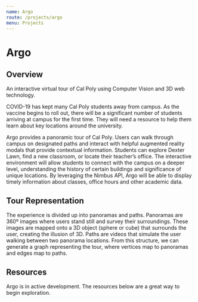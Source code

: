 ```yaml
---
name: Argo
route: /projects/argo
menu: Projects
---
```



# Argo

## Overview

An interactive virtual tour of Cal Poly using Computer Vision and 3D web technology.

COVID-19 has kept many Cal Poly students away from campus. As the vaccine begins to roll out, there will be a significant number of students arriving at campus for the first time. They will need a resource to help them learn about key locations around the university.

Argo provides a panoramic tour of Cal Poly. Users can walk through campus on designated paths and interact with helpful augmented reality modals that provide contextual information. Students can explore Dexter Lawn, find a new classroom, or locate their teacher’s office. The interactive environment will allow students to connect with the campus on a deeper level, understanding the history of certain buildings and significance of unique locations. By leveraging the Nimbus API, Argo will be able to display timely information about classes, office hours and other academic data.

## Tour Representation

The experience is divided up into panoramas and paths. Panoramas are 360º images where users stand still and survey their surroundings. These images are mapped onto a 3D object (sphere or cube) that surrounds the user, creating the illusion of 3D. Paths are videos that simulate the user walking between two panorama locations. From this structure, we can generate a graph representing the tour, where vertices map to panoramas and edges map to paths.

## Resources

Argo is in active development. The resources below are a great way to begin exploration.

<InlineFlex>
  <Project
    title="Project Specification"
    description="The active development project guidelines in a Google Doc"
    generalLink="https://docs.google.com/document/d/1KFxSek3xubSyxoo7UeFDOJGK2J3Jbt1TP-mtxb-HVr4/"
  />
  <Project
    title="Argo App Prototype"
    description="A simple tour example. Requires a powerful machine. Works best in Safari"
    githubLink="https://github.com/calpoly-csai/virtual-tour-concept"
    liveLink="https://sleepy-mclean-e6f76f.netlify.app/"
  />
</InlineFlex>

